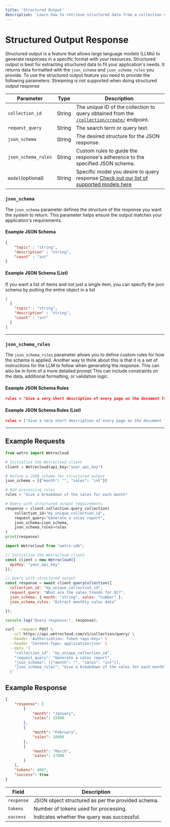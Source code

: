 ```yaml
---
title: 'Structured Output'
description: 'Learn how to retrieve structured data from a collection using the Wetrocloud API'
---
```


# Structured Output Response
Structured output is a feature that allows large language models (LLMs) to generate responses in a specific format with your resources. Structured output is best for extracting structured data to fit your application's needs. It returns data formatted with the `json_schema` and `json_schema_rules` you provide.
To use the structured output feature you need to provide the following parameters:
<Warning>
Streaming is not supported when doing structured output response
</Warning>

| Parameter           | Type   | Description                                                                 |
|----------------------|--------|-----------------------------------------------------------------------------|
| `collection_id`      | String | The unique ID of the collection to query obtained from the [`/collection/create/`](create) endpoint.     |
| `request_query`      | String | The search term or query text.                                              |
| `json_schema`        | String | The desired structure for the JSON response.                                |
| `json_schema_rules`  | String | Custom rules to guide the response's adherence to the specified JSON schema.|
| `model`(optional)   | String | Specific model you desire to query response [Check out our list of supported models here](models)|


### `json_schema`
The `json_schema` parameter defines the structure of the response you want the system to return. This parameter helps ensure the output matches your application's requirements.

#### Example JSON Schema

```json
{
    "topic" : "string",
    "description" : "string",
    "count" : "int"
}
```

#### Example JSON Schema (List)

If you want a list of items and not just a single item, you can specify the json schema by putting the entire object in a list

```json
[
  {
    "topic" : "string",
    "description" : "string",
    "count" : "int"
  }
]
```

---

### `json_schema_rules`

The `json_schema_rules` parameter allows you to define custom rules for how the schema is applied. Another way to think about this is that it is a set of instructions for the LLM to follow when generating the response. This can also be in form of a more detailed prompt This can include constraints on the data, additional formatting, or validation logic.

#### Example JSON Schema Rules 
```json
rules = "Give a very short description of every page on the document from"
```

#### Example JSON Schema Rules (List)
```json
rules = ["Give a very short description of every page on the document from", "Make sure there are no less than 5 topics"]
```
---

## Example Requests
<CodeGroup>

```python Python
from wetro import Wetrocloud

# Initialize the Wetrocloud client
client = Wetrocloud(api_key="your_api_key")

# Define a JSON schema for structured output
json_schema = [{"month": "", "sales": "int"}]

# Add processing rules
rules = "Give a breakdown of the sales for each month"

# Query with structured output requirements
response = client.collection.query_collection(
    collection_id="my_unique_collection_id",
    request_query="Generate a sales report",
    json_schema=json_schema,
    json_schema_rules=rules
)
print(response)
```

```javascript JavaScript
import Wetrocloud from "wetro-sdk";

// Initialize the Wetrocloud client
const client = new Wetrocloud({
  apiKey: "your_api_key"
});

// Query with structured output
const response = await client.queryCollection({
  collection_id: "my_unique_collection_id",
  request_query: "What are the sales trends for Q1?",
  json_schema: { month: "string", sales: "number" },
  json_schema_rules: "Extract monthly sales data"

});

console.log("Query response:", response);
```

```bash cURL
curl --request POST \
  --url https://api.wetrocloud.com/v1/collection/query/ \
  --header 'Authorization: Token <api-key>' \
  --header 'Content-Type: application/json' \
  --data '{
    "collection_id": "my_unique_collection_id",
    "request_query": "Generate a sales report",
    "json_schema": [{"month": "", "sales": "int"}],
    "json_schema_rules": "Give a breakdown of the sales for each month"
  }'
```
</CodeGroup>

## Example Response
```json
{
    "response": [
        {
            "month": "January",
            "sales": 15000
        },
        {
            "month": "February",
            "sales": 18000
        },
        {
            "month": "March",
            "sales": 17000
        }
    ],
    "tokens": 4007,
    "success": true
}
```
| Field     | Description                                           |
|-----------|-------------------------------------------------------|
| `response` | JSON object structured as per the provided schema.   |
| `tokens`   | Number of tokens used for processing.                |
| `success`  | Indicates whether the query was successful.          |